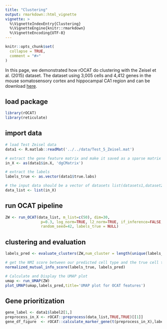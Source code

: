 ```yaml
---
title: "Clustering"
output: rmarkdown::html_vignette
vignette: >
  %\VignetteIndexEntry{Clustering}
  %\VignetteEngine{knitr::rmarkdown}
  %\VignetteEncoding{UTF-8}
---
```


```r
knitr::opts_chunk$set(
  collapse = TRUE,
  comment = "#>"
)
```

In this page, we demonstrated how rOCAT do clustering with the Zeisel et al. (2015) dataset. The dataset using 3,005 cells and 4,412 genes in the mouse somatosensory cortex and hippocampal CA1 region and can be download [here](https://github.com/bowang-lab/OCAT/blob/master/vignettes/Clustering/Test_5_Zeisel.mat).

## load package

```r
library(rOCAT)
library(reticulate)
```

## import data

```r
# load Test Zeisel data
data1 <- R.matlab::readMat('../../data/Test_5_Zeisel.mat')

# extract the gene feature matrix and make it saved as a sparse matrix
in_X <- as(data1$in.X, 'dgCMatrix')

# extract the labels
labels_true <- as.vector(data1$true.labs)

# the input data should be a vector of datasets list(datasets1,dataset2,...)
data_list <- list(in_X)
```

## run OCAT pipeline

```r
ZW <- run_OCAT(data_list, m_list=c(50), dim=30, 
                p=0.3, log_norm=TRUE, l2_norm=TRUE, if_inference=FALSE, 
                random_seed=42, labels_true = NULL)
```

## clustering and evaluation

```r
labels_pred <- evaluate_clusters(ZW,num_cluster = length(unique(labels_true)))

# get the NMI score between our predicted cell type and the true cell type 
normalized_mutual_info_score(labels_true, labels_pred)

# Calculate and Display the UMAP plot
umap <- run_UMAP(ZW)
plot_UMAP(umap,labels_pred,title='UMAP plot for OCAT features')
```

## Gene prioritization

```r
gene_label <- data1$label2[1,]
preprocess_in_X <- rOCAT::preprocess(data_list,TRUE,TRUE)[[1]]
gene_df_figure  <- rOCAT::calculate_marker_gene(t(preprocess_in_X),labels_pred,5,gene_label)
```

